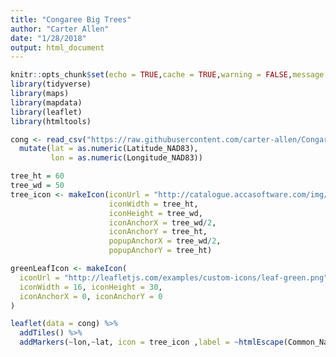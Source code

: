 ```yaml
---
title: "Congaree Big Trees"
author: "Carter Allen"
date: "1/28/2018"
output: html_document
---
```


```r
knitr::opts_chunk$set(echo = TRUE,cache = TRUE,warning = FALSE,message = FALSE)
library(tidyverse)
library(maps)
library(mapdata)
library(leaflet)
library(htmltools)
```

```r
cong <- read_csv("https://raw.githubusercontent.com/carter-allen/CongareeTrees/master/cong_trees.csv") %>% 
  mutate(lat = as.numeric(Latitude_NAD83),
         lon = as.numeric(Longitude_NAD83))
```

```r
tree_ht = 60
tree_wd = 50
tree_icon <- makeIcon(iconUrl = "http://catalogue.accasoftware.com/img/Prodotti/15491/PREVIEW/pinus-taeda-loblolly-pine.1.750x527-1_1506495942.PNG",
                      iconWidth = tree_ht, 
                      iconHeight = tree_wd,
                      iconAnchorX = tree_wd/2,
                      iconAnchorY = tree_ht,
                      popupAnchorX = tree_wd/2,
                      popupAnchorY = tree_ht)

greenLeafIcon <- makeIcon(
  iconUrl = "http://leafletjs.com/examples/custom-icons/leaf-green.png",
  iconWidth = 16, iconHeight = 30,
  iconAnchorX = 0, iconAnchorY = 0
)
```

```r
leaflet(data = cong) %>% 
  addTiles() %>% 
  addMarkers(~lon,~lat, icon = tree_icon ,label = ~htmlEscape(Common_Nam))
```

